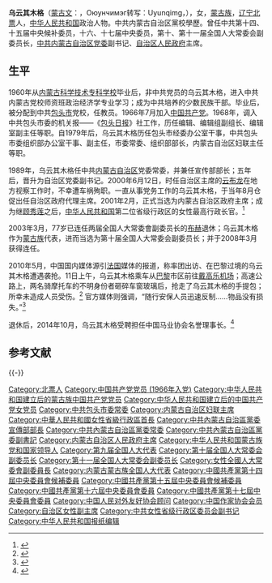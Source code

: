 {{Infobox_officeholder
| name = <span style="font-size:larger;">乌云其木格</span>
| image name =
| width = 
| now = {{PRC}}<br>
[[全国人民代表大会常务委员会副委员长|全国人民代表大会常务委员会副委员长]]
| term = [[第十届全国人民代表大会|第十届全国人民代表大会]]<br>[[第十一届全国人民代表大会|第十一届全国人民代表大会]]
| 1blankname= 委员长
| 1namedata = [[吴邦国|吴邦国]]
| term_start = 2003年3月15日
| term_end  = 2013年3月14日
| Sex = 女
| different name =  
| nationality = {{PRC}}
| party = {{CPC}}
| Native place = [[辽宁省|辽宁省]][[北票市|北票市]]
| date of birth = {{birth date and age|1942|12|28}}
| place of birth = {{flag|Manchukuo}}[[锦州省|锦州省]][[吐默特中旗|吐默特中旗]]
| date of death = 
| place of death = 
| spouse = 
| relatives = 
| educate =
*<span style="color: blue;">内蒙古科学技术专科学校</span>
*<span style="color: blue;">中共内蒙古自治区党校毕业</span>
| work = 
| past =
*<span style="color: blue;">中共中央候补委员<br>(1992年9月－2002年11月)</span>
*<span style="color: blue;">中共内蒙古自治区党委副书记<br>(1994年－2003年4月)</span> 
*<span style="color: blue;">内蒙古自治区政府副主席、代主席<br>(2000年8月－2001年2月)</span>
*<span style="color: blue;">内蒙古自治区政府主席<br>(2001年2月－2003年4月)</span>
*<span style="color: blue;">中共中央委员<br>(2002年11月－2012年)</span>  
*<span style="color: blue;">全国人大常委会副委员长<br>(2003年3月－2013年3月)</span>
}}

'''乌云其木格'''（[[蒙古語文字|蒙古文]]：{{MongolUnicode|ᠣᠶᠤᠨᠴᠢᠮᠡᠭ}}，Оюунчимэг转写：Uyunqimg，{{bd|1942年|12月28日|catIdx=W}}），女，[[蒙古族|蒙古族]]，[[辽宁省|辽宁]][[北票市|北票]]人，[[中华人民共和国|中华人民共和国]]政治人物。中共内蒙古自治区黨校學歷。曾任中共第十四、十五届中央候补委员，十六、十七届中央委员，第十、第十一届全国人大常委会副委员长，[[中共内蒙古自治区党委|中共内蒙古自治区党委]]副书记、[[内蒙古自治区人民政府|自治区人民政府]]主席。

== 生平 ==
1960年从[[内蒙古科学技术专科学校|内蒙古科学技术专科学校]]毕业后，非中共党员的乌云其木格，进入中共内蒙古党校师资班政治经济学专业学习；成为中共培养的少数民族干部。毕业后，被分配到中共[[包头市|包头市]]党校，任教员。1966年7月加入[[中国共产党|中国共产党]]。1968年，调入中共包头市委的机关报——《[[包头日报|包头日报]]》社工作，历任编辑、编辑组副组长、编辑室副主任等职。自1979年后，乌云其木格历任包头市经委办公室干事，中共包头市委组织部办公室干事、副主任，市委常委、组织部部长，内蒙古自治区妇联主任等职。

1989年，乌云其木格任中共[[内蒙古自治区|内蒙古自治区]]党委常委，并兼任宣传部部长；五年后，晋升为自治区党委副书记。2000年6月12日，时任自治区主席的[[云布龙|云布龙]]在地方视察工作时，不幸遭车祸殉职。一直从事党务工作的乌云其木格，于当年8月仓促出任自治区政府代理主席。2001年2月，正式当选为内蒙古自治区政府主席；成为继[[顾秀莲|顾秀莲]]之后，[[中华人民共和国|中华人民共和国]]第二位省级行政区的女性最高行政长官。<ref>{{Cite web|url=http://www.people.com.cn/GB/shizheng/252/9667/9684/20021127/875473.html|title=乌云其木格简历|accessdate=2018-10-26|publisher=人民网|archive-date=2012-12-25|archive-url=https://web.archive.org/web/20121225213452/http://www.people.com.cn/GB/shizheng/252/9667/9684/20021127/875473.html|dead-url=no}}</ref>

2003年3月，77岁已连任两届全国人大常委會副委员长的[[布赫|布赫]]退休；乌云其木格作为[[蒙古族|蒙古族]]代表，进而当选为第十届全国人大常委会副委员长；并于2008年3月获得连任。

2010年5月，中国国内媒体源引[[法国|法国]]媒体的报道，称率团出访、在巴黎过境的乌云其木格遭遇袭抢。11日上午，乌云其木格乘车从[[巴黎|巴黎]]市区前往[[巴黎夏尔·戴高乐机场|戴高乐机场]]；高速公路上，两名骑摩托车的不明身份者砸碎车窗玻璃后，抢走了乌云其木格的手提包；所幸未造成人员受伤。<ref>{{Cite web|url=http://news.hsw.cn/system/2010/05/13/050509711.shtml|title=法媒称中国人大副委员长在巴黎遭到抢劫(图)|accessdate=2018-10-26|date=2010-05-13|publisher=华商网|archive-date=2018-10-26|archive-url=https://web.archive.org/web/20181026104608/http://news.hsw.cn/system/2010/05/13/050509711.shtml|dead-url=no}}</ref> 官方媒体则强调，“随行安保人员迅速反制……物品没有损失。”<ref>{{Cite web|url=http://news.sina.com.cn/c/2010-05-15/130520278589.shtml|title=法国政府就乌云其木格在巴黎遇袭向中方致歉|accessdate=2018-10-26|date=2010-05-15|publisher=新浪网|archive-date=2018-10-26|archive-url=https://web.archive.org/web/20181026104222/http://news.sina.com.cn/c/2010-05-15/130520278589.shtml|dead-url=no}}</ref>

退休后，2014年10月，乌云其木格受聘担任中国马业协会名誉理事长。<ref>{{Cite web|url=http://www.chinahorse.org/emphasis/content/show-3-573.html|title=乌云其木格受聘中国马业协会名誉理事长|accessdate=2018-10-26|date=2014-10-23|publisher=中国马业协会|archiveurl=https://web.archive.org/web/20150509124044/http://www.chinahorse.org/emphasis/content/show-3-573.html|archivedate=2015-05-09|dead-url=no}}</ref>

== 参考文献 ==
{{reflist}}

{{-}}
{{start box}}
{{s-gov|prc}}
{{s-before|[[云布龙|云布龙]]}}
{{s-title|[[内蒙古自治区人民政府|内蒙古自治区人民政府]]主席|2000年8月－2003年4月}}
{{s-after|[[杨晶|杨晶]]}}
{{end box}}

{{党和国家领导人/卸任|2013}}
{{中华人民共和国内蒙古自治区正职领导人|nocat}}
{{内蒙古行政长官}}
{{蒙古族高级干部}}
{{Navboxes 
| title  = 乌云其木格在[[中华全国妇女联合会|中华全国妇女联合会]]的职务
| list1  =
{{中华全国妇女联合会第六届执行委员会}}
}}
{{Navboxes
| title  = 乌云其木格在[[中国人民对外友好协会|中国人民对外友好协会]]的职务
| list1  =
{{中国人民对外友好协会第九届全国理事会}}
{{中国人民对外友好协会第十届全国理事会}}
}}

{{Authority control}}
{{DEFAULTSORT:Uyunqimg}}
[[Category:北票人|Category:北票人]]
[[Category:中国共产党党员_(1966年入党)|Category:中国共产党党员 (1966年入党)]]
[[Category:中华人民共和国建立后的蒙古族中国共产党党员|Category:中华人民共和国建立后的蒙古族中国共产党党员]]
[[Category:中华人民共和国建立后的中国共产党女党员|Category:中华人民共和国建立后的中国共产党女党员]]
[[Category:中共包头市委常委|Category:中共包头市委常委]]
[[Category:内蒙古自治区妇联主席|Category:内蒙古自治区妇联主席]]
[[Category:中華人民共和國女性省級行政區首長|Category:中華人民共和國女性省級行政區首長]]
[[Category:中共內蒙古自治區黨委宣傳部部長|Category:中共內蒙古自治區黨委宣傳部部長]]
[[Category:中共內蒙古自治區黨委常委|Category:中共內蒙古自治區黨委常委]]
[[Category:中共內蒙古自治區黨委副書記|Category:中共內蒙古自治區黨委副書記]]
[[Category:内蒙古自治区人民政府主席|Category:内蒙古自治区人民政府主席]]
[[Category:中华人民共和国蒙古族党和国家领导人|Category:中华人民共和国蒙古族党和国家领导人]]
[[Category:第九届全国人大代表|Category:第九届全国人大代表]]
[[Category:第十届全国人大常委会副委员长|Category:第十届全国人大常委会副委员长]]
[[Category:第十一届全国人大常委会副委员长|Category:第十一届全国人大常委会副委员长]]
[[Category:女性全國人大常委會副委員長|Category:女性全國人大常委會副委員長]]
[[Category:内蒙古蒙古族全国人大代表|Category:内蒙古蒙古族全国人大代表]]
[[Category:中國共產黨第十四屆中央委員會候補委員|Category:中國共產黨第十四屆中央委員會候補委員]]
[[Category:中國共產黨第十五屆中央委員會候補委員|Category:中國共產黨第十五屆中央委員會候補委員]]
[[Category:中國共產黨第十六屆中央委員會委員|Category:中國共產黨第十六屆中央委員會委員]]
[[Category:中國共產黨第十七屆中央委員會委員|Category:中國共產黨第十七屆中央委員會委員]]
[[Category:中国人民对外友好协会顾问|Category:中国人民对外友好协会顾问]]
[[Category:中国作家协会会员|Category:中国作家协会会员]]
[[Category:自治区女性副主席|Category:自治区女性副主席]]
[[Category:中共女性省级行政区委员会副书记|Category:中共女性省级行政区委员会副书记]]
[[Category:中华人民共和国报纸编辑|Category:中华人民共和国报纸编辑]]